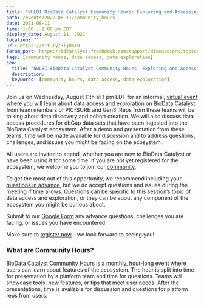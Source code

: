 ```yaml
---
title: "NHLBI BioData Catalyst Community Hours: Exploring and Accessing Data"
path: /events/2022-08-11/community_hours
date: 2021-08-11
time: 1:00 - 2:00 pm EDT
display_date: August 11, 2021
location: ""
url: https://bit.ly/3ijOkr9
forum_post: https://bdcatalyst.freshdesk.com/support/discussions/topics/60000406457
tags: [community hours, data access, data exploration]
seo:
  title: "NHLBI BioData Catalyst Community Hours: Exploring and Accessing Data"
  description:
  keywords: [community hours, data access, data exploration]
---
```


Join us on Wednesday, August 11th at 1 pm EDT for an informal, [virtual event](https://bit.ly/3ijOkr9) where you will learn about data access and exploration on BioData Catalyst from team members of PIC-SURE and Gen3. Reps from these teams will be talking about data discovery and cohort creation. We will also discuss data access procedures for dbGap data sets that have been ingested into the BioData Catalyst ecosystem. After a demo and presentation from these teams, time will be made available for discussion and to address questions, challenges, and issues you might be facing on the ecosystem.

All users are invited to attend, whether you are new to BioData Catalyst or have been using it for some time. If you are not yet registered for the ecosystem, we welcome you to join our [community](https://biodatacatalyst.nhlbi.nih.gov/contact/ecosystem).

To get the most out of this opportunity, we recommend including your [questions in advance](https://docs.google.com/forms/d/e/1FAIpQLSfNN2WJaBuJ5noJJGPUjhF-_q-MlTuAdUjnuf5EBjzdsVETww/viewform?usp=pp_url), but we do accept questions and issues during the meeting if time allows. Questions can be specific to this session’s topic of data access and exploration, or they can be about any component of the ecosystem you might be curious about.

Submit to our [Google Form](https://docs.google.com/forms/d/e/1FAIpQLSfNN2WJaBuJ5noJJGPUjhF-_q-MlTuAdUjnuf5EBjzdsVETww/viewform) any advance questions, challenges you are facing, or issues you have encountered.

Make sure to [register now](https://bit.ly/3ijOkr9) - we look forward to seeing you!

### What are Community Hours?

BioData Catalyst Community Hours is a monthly, hour-long event where users can learn about features of the ecosystem. The hour is split into time for presentation by a platform team and time for questions. Teams will showcase tools, new features, or tips that meet user needs. After the presentations, time is available for discussion and questions for platform reps from users.
